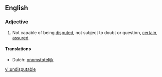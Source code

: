==English==

===Adjective===
{{en-adj}}

# Not capable of being [[disputed]], not subject to doubt or question, [[certain]], [[assured]].

====Translations====
* Dutch: [[onomstotelijk]]

[[vi:undisputable]]